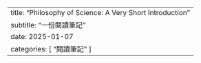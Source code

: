 ---
title: "Philosophy of Science: A Very Short Introduction"
subtitle: "一份閱讀筆記"
date: 2025-01-07
categories: [ "閱讀筆記" ]
---